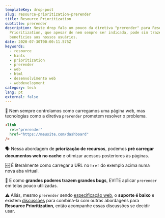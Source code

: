 ```yaml
---
templateKey: drop-post
slug: resource-prioritization-prerender
title: Resource Prioritization
subtitle: prerender
description: Neste drop falo um pouco da diretiva "prerender" para Resource
  Prioritization, que apesar de nem sempre ser indicada, pode sim trazer
  benefícios aos nossos usuários.
date: 2020-07-30T00:00:11.575Z
keywords:
  - resource
  - hints
  - prioritization
  - prerender
  - web
  - html
  - desenvolvimento web
  - webdevelopment
category: tech
lang: pt
external: false
---
```


<Drop>

💬 Nem sempre controlamos como carregamos uma página web, mas tecnologias como a diretiva `prerender` prometem resolver o problema.

```html
<link 
  rel="prerender"
  href="https://meusite.com/dashboard"
/>
```

🗣 Nessa abordagem de **priorização de recursos**, podemos **pré carregar documentos web no cache** e otimizar acessos posteriores às páginas. 

🆕 É literalmente como carregar a URL no `href` do exemplo acima numa nova aba virtual. 

🚨 E como **grandes poderes trazem grandes bugs**, EVITE aplicar `prerender` em telas pouco utilizadas.

⚠️ Aliás, mesmo `prerender` sendo [especificação web](https://www.w3.org/TR/resource-hints/#prerender), o **suporte é baixo** e existem [discussões](https://groups.google.com/a/chromium.org/g/blink-dev/c/0nSxuuv9bBw) para combiná-la com outras abordagens para **Resource Prioritization**, então acompanhe essas discussões se decidir usar.

</Drop>